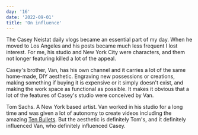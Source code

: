 ```yaml
---
day: '16'
date: '2022-09-01'
title: 'On influence'
---
```


The Casey Neistat daily vlogs became an essential part of my day. When he moved to Los Angeles and his posts became much less frequent I lost interest. For me, his studio and New York City were characters, and them not longer featuring killed a lot of the appeal.

Casey's brother, Van, has his own channel and it carries a lot of the same home-made, DIY aesthetic. Engraving new possessions or creations, making something if buying it is expensive or it simply doesn't exist, and making the work space as functional as possible. It makes it obvious that a lot of the features of Casey's studio were conceived by Van.

Tom Sachs. A New York based artist. Van worked in his studio for a long time and was given a lot of autonomy to create videos including the amazing [Ten Bullets](https://youtu.be/49p1JVLHUos). But the aesthetic is definitely Tom's, and it definitely influenced Van, who definitely influenced Casey.
